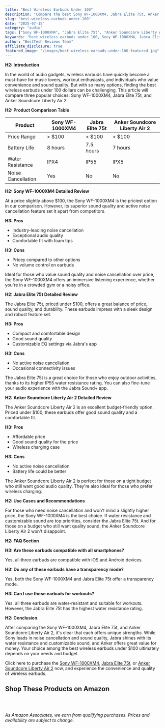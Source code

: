 ```yaml
---
title: "Best Wireless Earbuds Under 100"
description: "Compare the best Sony WF-1000XM4, Jabra Elite 75t, Anker Soundcore Liberty Air 2 and more. Find the perfect audio with our detailed reviews and recommendations."
slug: "best-wireless-earbuds-under-100"
date: "2025-07-15"
category: "audio"
tags: ["Sony WF-1000XM4", "Jabra Elite 75t", "Anker Soundcore Liberty Air 2"]
keywords: "best wireless earbuds under 100, Sony WF-1000XM4, Jabra Elite 75t, Anker Soundcore Liberty Air 2"
author: "BestTech Reviews Team"
affiliate_disclosure: true
featured_image: "/images/best-wireless-earbuds-under-100-featured.jpg"
---
```


**H2: Introduction**

In the world of audio gadgets, wireless earbuds have quickly become a must-have for music lovers, workout enthusiasts, and individuals who value convenience and sound quality. But with so many options, finding the best wireless earbuds under 100 dollars can be challenging. This article will compare three popular choices: Sony WF-1000XM4, Jabra Elite 75t, and Anker Soundcore Liberty Air 2.

**H2: Product Comparison Table**

|Product|Sony WF-1000XM4|Jabra Elite 75t|Anker Soundcore Liberty Air 2|
|---|---|---|---|
|Price Range|> $100|< $100|< $100|
|Battery Life|8 hours|7.5 hours|7 hours|
|Water Resistance|IPX4|IP55|IPX5|
|Noise Cancellation|Yes|No|No|

**H2: Sony WF-1000XM4 Detailed Review**

At a price slightly above $100, the Sony WF-1000XM4 is the priciest option in our comparison. However, its superior sound quality and active noise cancellation feature set it apart from competitors.

**H3: Pros**

- Industry-leading noise cancellation
- Exceptional audio quality
- Comfortable fit with foam tips

**H3: Cons**

- Pricey compared to other options
- No volume control on earbuds

Ideal for those who value sound quality and noise cancellation over price, the <ProductLink productName="Sony WF-1000XM4">Sony WF-1000XM4</ProductLink> offers an immersive listening experience, whether you're in a crowded gym or a noisy office.

**H2: Jabra Elite 75t Detailed Review**

The Jabra Elite 75t, priced under $100, offers a great balance of price, sound quality, and durability. These earbuds impress with a sleek design and robust feature set.

**H3: Pros**

- Compact and comfortable design
- Good sound quality
- Customizable EQ settings via Jabra's app

**H3: Cons**

- No active noise cancellation
- Occasional connectivity issues

The Jabra Elite 75t is a great choice for those who enjoy outdoor activities, thanks to its higher IP55 water resistance rating. You can also fine-tune your audio experience with the Jabra Sound+ app.

**H2: Anker Soundcore Liberty Air 2 Detailed Review**

The Anker Soundcore Liberty Air 2 is an excellent budget-friendly option. Priced under $100, these earbuds offer good sound quality and a comfortable fit.

**H3: Pros**

- Affordable price
- Good sound quality for the price
- Wireless charging case

**H3: Cons**

- No active noise cancellation
- Battery life could be better

The Anker Soundcore Liberty Air 2 is perfect for those on a tight budget who still want good audio quality. They're also ideal for those who prefer wireless charging.

**H2: Use Cases and Recommendations**

For those who need noise cancellation and won't mind a slightly higher price, the Sony WF-1000XM4 is the best choice. If water resistance and customizable sound are top priorities, consider the <ProductLink productName="Jabra Elite 75t">Jabra Elite 75t</ProductLink>. And for those on a budget who still want quality sound, the Anker Soundcore Liberty Air 2 won't disappoint.

**H2: FAQ Section**

**H3: Are these earbuds compatible with all smartphones?**

Yes, all three earbuds are compatible with iOS and Android devices.

**H3: Do any of these earbuds have a transparency mode?**

Yes, both the Sony WF-1000XM4 and Jabra Elite 75t offer a transparency mode.

**H3: Can I use these earbuds for workouts?**

Yes, all three earbuds are water-resistant and suitable for workouts. However, the Jabra Elite 75t has the highest water resistance rating.

**H2: Conclusion**

After comparing the Sony WF-1000XM4, Jabra Elite 75t, and Anker Soundcore Liberty Air 2, it's clear that each offers unique strengths. While Sony leads in noise cancellation and sound quality, Jabra shines with its water resistance and customizable sound, and Anker offers great value for money. Your choice among the best wireless earbuds under $100 ultimately depends on your needs and budget.

Click here to purchase the [<ProductLink productName="Sony WF-1000XM4">Sony WF-1000XM4</ProductLink>](#), [Jabra Elite 75t](#), or [Anker Soundcore Liberty Air 2](#) now, and experience the convenience and quality of wireless earbuds.


## Shop These Products on Amazon

<div style="display: flex; gap: 1rem; flex-wrap: wrap; margin: 2rem 0;">
  <AmazonButton productName="Sony WF-1000XM4" />
  <AmazonButton productName="Jabra Elite 75t" />
  <AmazonButton productName="Anker Soundcore Liberty Air 2" />
</div>

*As Amazon Associates, we earn from qualifying purchases. Prices and availability are subject to change.*